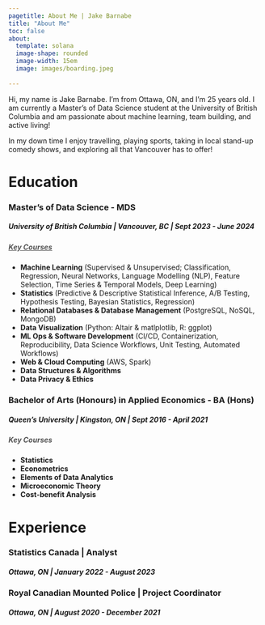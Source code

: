 ```yaml
---
pagetitle: About Me | Jake Barnabe
title: "About Me"
toc: false
about:
  template: solana
  image-shape: rounded
  image-width: 15em
  image: images/boarding.jpeg
  
---
```



:::{#hero-heading}

Hi, my name is Jake Barnabe. I'm from Ottawa, ON, and I'm 25 years old. I am currently a Master's of Data Science student at the University of British Columbia and am passionate about machine learning, team building, and active living! <br>

In my down time I enjoy travelling, playing sports, taking in local stand-up comedy shows, and exploring all that Vancouver has to offer!

# Education

### Master's of Data Science - MDS
##### University of British Columbia | Vancouver, BC | Sept 2023 - June 2024
<h5><a href="https://ubc-mds.github.io/descriptions/" style="color:#545454;">Key Courses</a></h5>
- **Machine Learning** (Supervised & Unsupervised; Classification, Regression, Neural Networks, Language Modelling (NLP), Feature Selection, Time Series & Temporal Models, Deep Learning)
- **Statistics** (Predictive & Descriptive Statistical Inference, A/B Testing, Hypothesis Testing, Bayesian Statistics, Regression)
- **Relational Databases & Database Management** (PostgreSQL, NoSQL, MongoDB)
- **Data Visualization** (Python: Altair & matlplotlib, R: ggplot)
- **ML Ops & Software Development** (CI/CD, Containerization, Reproducibility, Data Science Workflows, Unit Testing, Automated Workflows)
- **Web & Cloud Computing** (AWS, Spark)
- **Data Structures & Algorithms**
- **Data Privacy & Ethics**



### Bachelor of Arts (Honours) in Applied Economics - BA (Hons)  
##### Queen's University | Kingston, ON | Sept 2016 - April 2021
<h5><a style="color:#545454;">Key Courses</a></h5>
- **Statistics** 
- **Econometrics** 
- **Elements of Data Analytics** 
- **Microeconomic Theory**
- **Cost-benefit Analysis** 


# Experience

### Statistics Canada | Analyst 
##### Ottawa, ON | January 2022 - August 2023

### Royal Canadian Mounted Police | Project Coordinator 
##### Ottawa, ON | August 2020 - December 2021

:::